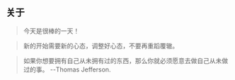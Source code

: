## 关于

> 今天是很棒的一天！

> 新的开始需要新的心态，调整好心态，不要再重蹈覆辙。

> 如果你想要拥有自己从未拥有过的东西，那么你就必须愿意去做自己从未做过的事。 --Thomas Jefferson.
